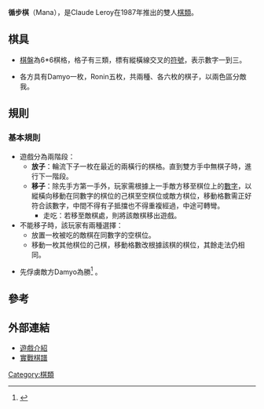 '''循步棋'''（Mana），是Claude Leroy在1987年推出的雙人[[棋類|棋類]]。

==棋具==

*[[棋盤|棋盤]]為6*6棋格，格子有三類，標有縱橫線交叉的[[符號|符號]]，表示數字一到三。

*各方具有Damyo一枚，Ronin五枚，共兩種、各六枚的棋子，以兩色區分敵我。

==規則==

===基本規則===

*遊戲分為兩階段：
**'''放子'''：輪流下子一枚在最近的兩橫行的棋格。直到雙方手中無棋子時，進行下一階段。
**'''移子'''：除先手方第一手外，玩家需根據上一手敵方移至棋位上的[[數字|數字]]，以縱橫向移動在同數字的棋位的己棋至空棋位或敵方棋位，移動格數需正好符合該數字，中間不得有子抵擋也不得重複經過，中途可轉彎。
***走吃：若移至敵棋處，則將該敵棋移出遊戲。
*不能移子時，該玩家有兩種選擇：
**放置一枚被吃的敵棋在同數字的空棋位。
**移動一枚其他棋位的己棋，移動格數改根據該棋的棋位，其餘走法仍相同。

* 先俘虜敵方Damyo為勝<ref>{{Cite web |url=http://regle.jeuxsoc.fr/mana__rg.pdf |title=Mana rules |access-date=2011-04-06 |archive-date=2020-11-24 |archive-url=https://web.archive.org/web/20201124124036/http://regle.jeuxsoc.fr/mana__rg.pdf }}</ref> 。

== 參考 ==
<div class="references-small">
<references/>
</div>

== 外部連結 ==

* [http://boardgamegeek.com/boardgame/21703/mana 遊戲介紹] {{Wayback|url=http://boardgamegeek.com/boardgame/21703/mana |date=20211106024612 }}
* [https://web.archive.org/web/20160304133640/http://www.littlescheme.com/?q=en%2Fmana-games 實戰棋譜]
[[Category:棋類|Category:棋類]]